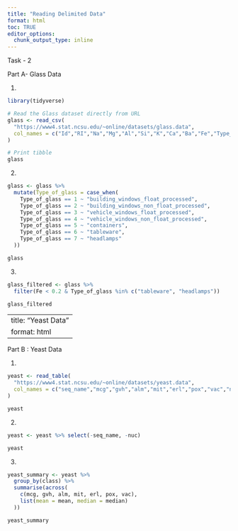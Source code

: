 ```yaml
---
title: "Reading Delimited Data"
format: html
toc: TRUE
editor_options: 
  chunk_output_type: inline
---
```


Task - 2

Part A- Glass Data

1. 
```r
library(tidyverse)

# Read the Glass dataset directly from URL
glass <- read_csv(
  "https://www4.stat.ncsu.edu/~online/datasets/glass.data",
  col_names = c("Id","RI","Na","Mg","Al","Si","K","Ca","Ba","Fe","Type_of_glass")
)

# Print tibble
glass
```

2. 
```r
glass <- glass %>%
  mutate(Type_of_glass = case_when(
    Type_of_glass == 1 ~ "building_windows_float_processed",
    Type_of_glass == 2 ~ "building_windows_non_float_processed",
    Type_of_glass == 3 ~ "vehicle_windows_float_processed",
    Type_of_glass == 4 ~ "vehicle_windows_non_float_processed",
    Type_of_glass == 5 ~ "containers",
    Type_of_glass == 6 ~ "tableware",
    Type_of_glass == 7 ~ "headlamps"
  ))

glass
```
3. 
```r
glass_filtered <- glass %>%
  filter(Fe < 0.2 & Type_of_glass %in% c("tableware", "headlamps"))

glass_filtered

```

---
title: "Yeast Data"
format: html
---

Part B : Yeast Data

1. 
```r

yeast <- read_table(
  "https://www4.stat.ncsu.edu/~online/datasets/yeast.data",
  col_names = c("seq_name","mcg","gvh","alm","mit","erl","pox","vac","nuc","class")
)

yeast
```

2. 
```r
yeast <- yeast %>% select(-seq_name, -nuc)

yeast
```
3. 
```r
yeast_summary <- yeast %>%
  group_by(class) %>%
  summarise(across(
    c(mcg, gvh, alm, mit, erl, pox, vac),
    list(mean = mean, median = median)
  ))

yeast_summary
```
